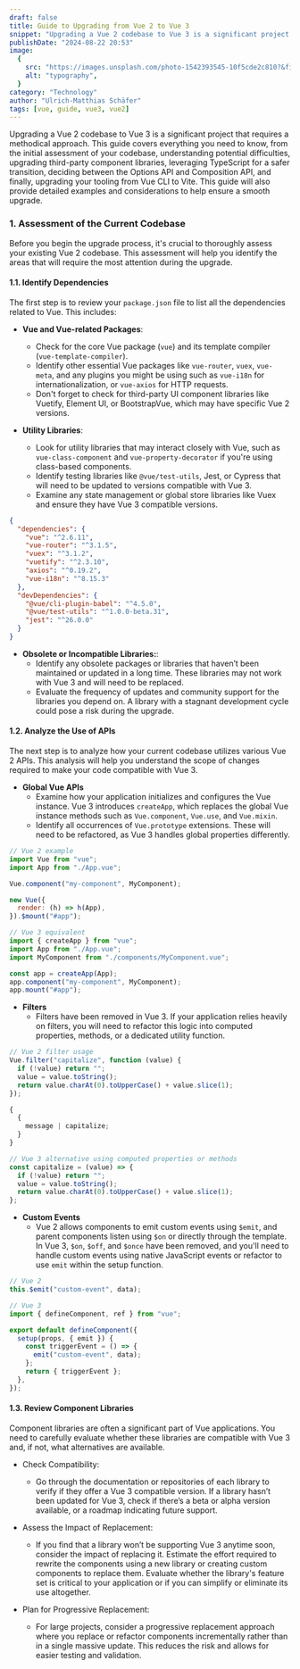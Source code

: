 ```yaml
---
draft: false
title: Guide to Upgrading from Vue 2 to Vue 3
snippet: "Upgrading a Vue 2 codebase to Vue 3 is a significant project that requires a methodical approach. This guide covers everything you need to know, from the initial assessment of your codebase, understanding potential difficulties, upgrading third-party component libraries, leveraging TypeScript for a safer transition, deciding between the Options API and Composition API, and finally, upgrading your tooling from Vue CLI to Vite. This guide will also provide detailed examples and considerations to help ensure a smooth upgrade."
publishDate: "2024-08-22 20:53"
image:
  {
    src: "https://images.unsplash.com/photo-1542393545-10f5cde2c810?&fit=crop&w=430&h=240",
    alt: "typography",
  }
category: "Technology"
author: "Ulrich-Matthias Schäfer"
tags: [vue, guide, vue3, vue2]
---
```


Upgrading a Vue 2 codebase to Vue 3 is a significant project that requires a methodical approach. This guide covers everything you need to know, from the initial assessment of your codebase, understanding potential difficulties, upgrading third-party component libraries, leveraging TypeScript for a safer transition, deciding between the Options API and Composition API, and finally, upgrading your tooling from Vue CLI to Vite. This guide will also provide detailed examples and considerations to help ensure a smooth upgrade.

### 1. Assessment of the Current Codebase

Before you begin the upgrade process, it's crucial to thoroughly assess your existing Vue 2 codebase. This assessment will help you identify the areas that will require the most attention during the upgrade.

#### 1.1. Identify Dependencies

The first step is to review your `package.json` file to list all the dependencies related to Vue. This includes:

- **Vue and Vue-related Packages**:

  - Check for the core Vue package (`vue`) and its template compiler (`vue-template-compiler`).
  - Identify other essential Vue packages like `vue-router`, `vuex`, `vue-meta`, and any plugins you might be using such as `vue-i18n` for internationalization, or `vue-axios` for HTTP requests.
  - Don't forget to check for third-party UI component libraries like Vuetify, Element UI, or BootstrapVue, which may have specific Vue 2 versions.

- **Utility Libraries**:
  - Look for utility libraries that may interact closely with Vue, such as `vue-class-component` and `vue-property-decorator` if you're using class-based components.
  - Identify testing libraries like `@vue/test-utils`, Jest, or Cypress that will need to be updated to versions compatible with Vue 3.
  - Examine any state management or global store libraries like Vuex and ensure they have Vue 3 compatible versions.

```json
{
  "dependencies": {
    "vue": "^2.6.11",
    "vue-router": "^3.1.5",
    "vuex": "^3.1.2",
    "vuetify": "^2.3.10",
    "axios": "^0.19.2",
    "vue-i18n": "^8.15.3"
  },
  "devDependencies": {
    "@vue/cli-plugin-babel": "^4.5.0",
    "@vue/test-utils": "^1.0.0-beta.31",
    "jest": "^26.0.0"
  }
}
```

- **Obsolete or Incompatible Libraries:**:
  - Identify any obsolete packages or libraries that haven’t been maintained or updated in a long time. These libraries may not work with Vue 3 and will need to be replaced.
  - Evaluate the frequency of updates and community support for the libraries you depend on. A library with a stagnant development cycle could pose a risk during the upgrade.

#### 1.2. Analyze the Use of APIs

The next step is to analyze how your current codebase utilizes various Vue 2 APIs. This analysis will help you understand the scope of changes required to make your code compatible with Vue 3.

- **Global Vue APIs**
  - Examine how your application initializes and configures the Vue instance. Vue 3 introduces `createApp`, which replaces the global Vue instance methods such as `Vue.component`, `Vue.use`, and `Vue.mixin`.
  - Identify all occurrences of `Vue.prototype` extensions. These will need to be refactored, as Vue 3 handles global properties differently.

```js
// Vue 2 example
import Vue from "vue";
import App from "./App.vue";

Vue.component("my-component", MyComponent);

new Vue({
  render: (h) => h(App),
}).$mount("#app");

// Vue 3 equivalent
import { createApp } from "vue";
import App from "./App.vue";
import MyComponent from "./components/MyComponent.vue";

const app = createApp(App);
app.component("my-component", MyComponent);
app.mount("#app");
```

- **Filters**
  - Filters have been removed in Vue 3. If your application relies heavily on filters, you will need to refactor this logic into computed properties, methods, or a dedicated utility function.

```js
// Vue 2 filter usage
Vue.filter("capitalize", function (value) {
  if (!value) return "";
  value = value.toString();
  return value.charAt(0).toUpperCase() + value.slice(1);
});

{
  {
    message | capitalize;
  }
}

// Vue 3 alternative using computed properties or methods
const capitalize = (value) => {
  if (!value) return "";
  value = value.toString();
  return value.charAt(0).toUpperCase() + value.slice(1);
};
```

- **Custom Events**
  - Vue 2 allows components to emit custom events using `$emit`, and parent components listen using `$on` or directly through the template. In Vue 3, `$on`, `$off`, and `$once` have been removed, and you'll need to handle custom events using native JavaScript events or refactor to use `emit` within the setup function.

```js
// Vue 2
this.$emit("custom-event", data);

// Vue 3
import { defineComponent, ref } from "vue";

export default defineComponent({
  setup(props, { emit }) {
    const triggerEvent = () => {
      emit("custom-event", data);
    };
    return { triggerEvent };
  },
});
```

#### 1.3. Review Component Libraries

Component libraries are often a significant part of Vue applications. You need to carefully evaluate whether these libraries are compatible with Vue 3 and, if not, what alternatives are available.

- Check Compatibility:

  - Go through the documentation or repositories of each library to verify if they offer a Vue 3 compatible version. If a library hasn’t been updated for Vue 3, check if there’s a beta or alpha version available, or a roadmap indicating future support.

- Assess the Impact of Replacement:

  - If you find that a library won’t be supporting Vue 3 anytime soon, consider the impact of replacing it. Estimate the effort required to rewrite the components using a new library or creating custom components to replace them.
    Evaluate whether the library's feature set is critical to your application or if you can simplify or eliminate its use altogether.

- Plan for Progressive Replacement:
  - For large projects, consider a progressive replacement approach where you replace or refactor components incrementally rather than in a single massive update. This reduces the risk and allows for easier testing and validation.
